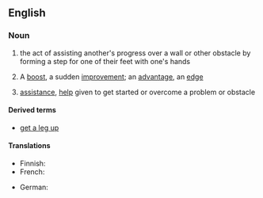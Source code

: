 ==English==

===Noun===
{{head|en|noun}}

# {{lb|en|literally}} the act of assisting another's progress over a wall or other obstacle by forming a step for one of their feet with one's hands
# {{lb|en|figuratively}} A [[boost]], a sudden [[improvement]]; an [[advantage]], an [[edge]]
# {{lb|en|figuratively}} [[assistance]], [[help]] given to get started or overcome a problem or obstacle

====Derived terms====
* [[get a leg up]]

====Translations====
{{trans-top|forming a step with one's hands}}
* Finnish: {{t-needed|fi}}
* French: {{t+|fr|courte échelle|f}}
{{trans-mid}}
* German: {{t+|de|Räuberleiter|f}}
{{trans-bottom}}